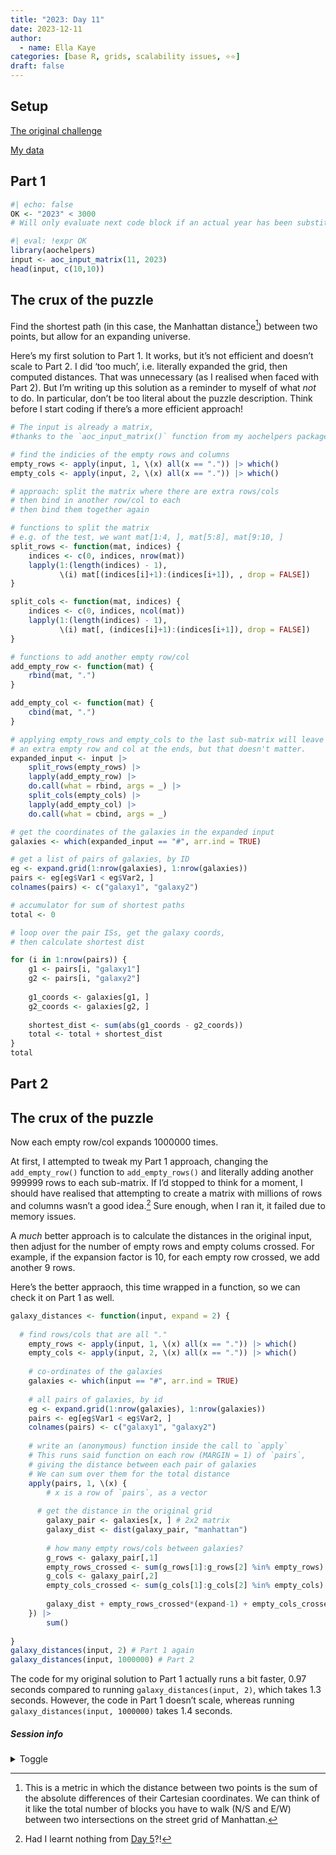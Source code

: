 ```yaml
---
title: "2023: Day 11"
date: 2023-12-11
author: 
  - name: Ella Kaye
categories: [base R, grids, scalability issues, ⭐⭐]
draft: false
---
```


## Setup

[The original challenge](https://adventofcode.com/2023/day/11)

[My data](input){target="_blank"}

## Part 1

```r
#| echo: false
OK <- "2023" < 3000
# Will only evaluate next code block if an actual year has been substituted for the placeholder.
```


```r
#| eval: !expr OK
library(aochelpers)
input <- aoc_input_matrix(11, 2023)
head(input, c(10,10))
```

::: {.callout-note collapse="false" icon="false"}
## The crux of the puzzle
Find the shortest path (in this case, the Manhattan distance^[This is a metric in which the distance between two points is the sum of the absolute differences of their Cartesian coordinates. We can think of it like the total number of blocks you have to walk (N/S and E/W) between two intersections on the street grid of Manhattan.]) between two points, but allow for an expanding universe.
:::

Here's my first solution to Part 1. 
It works, but it's not efficient and doesn't scale to Part 2.
I did 'too much', i.e. literally expanded the grid, 
then computed distances. 
That was unnecessary (as I realised when faced with Part 2).
But I'm writing up this solution as a reminder to myself of what *not* to do.
In particular, don't be too literal about the puzzle description. 
Think before I start coding if there's a more efficient approach!

```r
# The input is already a matrix, 
#thanks to the `aoc_input_matrix()` function from my aochelpers package.

# find the indicies of the empty rows and columns
empty_rows <- apply(input, 1, \(x) all(x == ".")) |> which()
empty_cols <- apply(input, 2, \(x) all(x == ".")) |> which()

# approach: split the matrix where there are extra rows/cols
# then bind in another row/col to each
# then bind them together again

# functions to split the matrix
# e.g. of the test, we want mat[1:4, ], mat[5:8], mat[9:10, ]
split_rows <- function(mat, indices) {
	indices <- c(0, indices, nrow(mat))
	lapply(1:(length(indices) - 1), 
	       \(i) mat[(indices[i]+1):(indices[i+1]), , drop = FALSE])
}

split_cols <- function(mat, indices) {
	indices <- c(0, indices, ncol(mat))
	lapply(1:(length(indices) - 1), 
	       \(i) mat[, (indices[i]+1):(indices[i+1]), drop = FALSE])
}

# functions to add another empty row/col
add_empty_row <- function(mat) {
	rbind(mat, ".")
}

add_empty_col <- function(mat) {
	cbind(mat, ".")
}

# applying empty_rows and empty_cols to the last sub-matrix will leave 
# an extra empty row and col at the ends, but that doesn't matter.
expanded_input <- input |> 
	split_rows(empty_rows) |> 
	lapply(add_empty_row) |> 
	do.call(what = rbind, args = _) |> 
	split_cols(empty_cols) |> 
	lapply(add_empty_col) |>
	do.call(what = cbind, args = _)

# get the coordinates of the galaxies in the expanded input
galaxies <- which(expanded_input == "#", arr.ind = TRUE)

# get a list of pairs of galaxies, by ID
eg <- expand.grid(1:nrow(galaxies), 1:nrow(galaxies))
pairs <- eg[eg$Var1 < eg$Var2, ] 
colnames(pairs) <- c("galaxy1", "galaxy2")

# accumulator for sum of shortest paths
total <- 0

# loop over the pair ISs, get the galaxy coords, 
# then calculate shortest dist

for (i in 1:nrow(pairs)) {
	g1 <- pairs[i, "galaxy1"]
	g2 <- pairs[i, "galaxy2"]
	
	g1_coords <- galaxies[g1, ]
	g2_coords <- galaxies[g2, ]
	
	shortest_dist <- sum(abs(g1_coords - g2_coords))
	total <- total + shortest_dist
}
total
```


## Part 2

::: {.callout-note collapse="false" icon="false"}
## The crux of the puzzle
Now each empty row/col expands 1000000 times.
:::

At first, I attempted to tweak my Part 1 approach, changing the `add_empty_row()` function to `add_empty_rows()` and literally adding another 999999 rows to each sub-matrix.
If I'd stopped to think for a moment, I should have realised that attempting to create a matrix with millions of rows and columns wasn't a good idea.^[Had I learnt nothing from [Day 5](../5/index.qmd){target="_blank"}?!]
Sure enough, when I ran it, it failed due to memory issues.

A *much* better approach is to calculate the distances in the original input, 
then adjust for the number of empty rows and empty colums crossed. 
For example, if the expansion factor is 10, 
for each empty row crossed, we add another 9 rows. 

Here's the better appraoch, this time wrapped in a function,
so we can check it on Part 1 as well.

```r
galaxy_distances <- function(input, expand = 2) {
	
  # find rows/cols that are all "."
	empty_rows <- apply(input, 1, \(x) all(x == ".")) |> which()
	empty_cols <- apply(input, 2, \(x) all(x == ".")) |> which()
	
	# co-ordinates of the galaxies
	galaxies <- which(input == "#", arr.ind = TRUE)
	
	# all pairs of galaxies, by id 
	eg <- expand.grid(1:nrow(galaxies), 1:nrow(galaxies))
	pairs <- eg[eg$Var1 < eg$Var2, ] 
	colnames(pairs) <- c("galaxy1", "galaxy2")
	
	# write an (anonymous) function inside the call to `apply`
	# This runs said function on each row (MARGIN = 1) of `pairs`, 
	# giving the distance between each pair of galaxies
	# We can sum over them for the total distance
	apply(pairs, 1, \(x) {
		# x is a row of `pairs`, as a vector
		
	  # get the distance in the original grid
		galaxy_pair <- galaxies[x, ] # 2x2 matrix
		galaxy_dist <- dist(galaxy_pair, "manhattan")
		
		# how many empty rows/cols between galaxies?
		g_rows <- galaxy_pair[,1]
		empty_rows_crossed <- sum(g_rows[1]:g_rows[2] %in% empty_rows)
		g_cols <- galaxy_pair[,2]
		empty_cols_crossed <- sum(g_cols[1]:g_cols[2] %in% empty_cols)
		
		galaxy_dist + empty_rows_crossed*(expand-1) + empty_cols_crossed*(expand-1)
	}) |> 
		sum()
	
}
galaxy_distances(input, 2) # Part 1 again
galaxy_distances(input, 1000000) # Part 2
```

The code for my original solution to Part 1 actually runs a bit faster, 
0.97 seconds compared to running `galaxy_distances(input, 2)`, 
which takes 1.3 seconds. 
However, the code in Part 1 doesn't scale,
whereas running `galaxy_distances(input, 1000000)` takes 1.4 seconds.


##### Session info {.appendix}

<details><summary>Toggle</summary>

```r
#| echo: false
library(sessioninfo)
# save the session info as an object
pkg_session <- session_info(pkgs = "attached")

# get the quarto version
quarto_version <- system("quarto --version", intern = TRUE)

# inject the quarto info
pkg_session$platform$quarto <- paste(
  system("quarto --version", intern = TRUE), 
  "@", 
  quarto::quarto_path()
  )

# print it out
pkg_session
```

</details>






